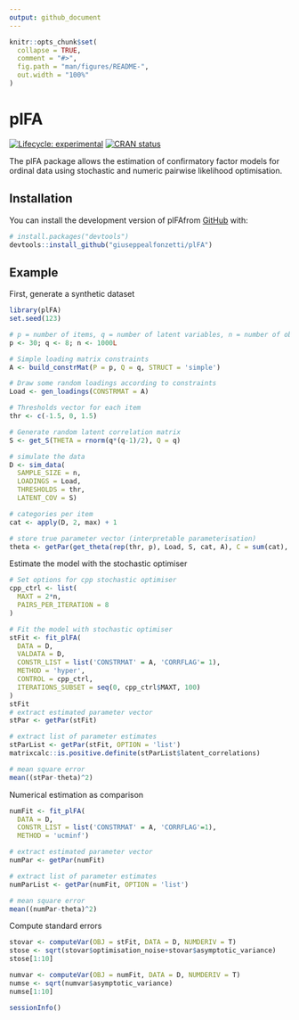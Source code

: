 ```yaml
---
output: github_document
---
```


<!-- README.md is generated from README.Rmd. Please edit that file -->

```r
knitr::opts_chunk$set(
  collapse = TRUE,
  comment = "#>",
  fig.path = "man/figures/README-",
  out.width = "100%"
)
```

# plFA

<!-- badges: start -->
[![Lifecycle: experimental](https://img.shields.io/badge/lifecycle-experimental-orange.svg)](https://lifecycle.r-lib.org/articles/stages.html#experimental)
[![CRAN status](https://www.r-pkg.org/badges/version/plFA)](https://CRAN.R-project.org/package=plFA)
<!-- badges: end -->

The plFA package allows the estimation of confirmatory factor models for ordinal data using stochastic and numeric pairwise likelihood optimisation. 

## Installation

You can install the development version of plFAfrom [GitHub](https://github.com/) with:

``` r
# install.packages("devtools")
devtools::install_github("giuseppealfonzetti/plFA")
```

## Example

First, generate a synthetic dataset

```r
library(plFA)
set.seed(123)

# p = number of items, q = number of latent variables, n = number of observations
p <- 30; q <- 8; n <- 1000L

# Simple loading matrix constraints
A <- build_constrMat(P = p, Q = q, STRUCT = 'simple')

# Draw some random loadings according to constraints
Load <- gen_loadings(CONSTRMAT = A)

# Thresholds vector for each item
thr <- c(-1.5, 0, 1.5)

# Generate random latent correlation matrix
S <- get_S(THETA = rnorm(q*(q-1)/2), Q = q)

# simulate the data
D <- sim_data(
  SAMPLE_SIZE = n,
  LOADINGS = Load,
  THRESHOLDS = thr,
  LATENT_COV = S)

# categories per item
cat <- apply(D, 2, max) + 1

# store true parameter vector (interpretable parameterisation)
theta <- getPar(get_theta(rep(thr, p), Load, S, cat, A), C = sum(cat), P = p, Q = q, CONSTRMAT = A)
```

Estimate the model with the stochastic optimiser

```r

# Set options for cpp stochastic optimiser
cpp_ctrl <- list(
  MAXT = 2*n,
  PAIRS_PER_ITERATION = 8
)

# Fit the model with stochastic optimiser
stFit <- fit_plFA(
  DATA = D,
  VALDATA = D,
  CONSTR_LIST = list('CONSTRMAT' = A, 'CORRFLAG'= 1),
  METHOD = 'hyper',
  CONTROL = cpp_ctrl,
  ITERATIONS_SUBSET = seq(0, cpp_ctrl$MAXT, 100)
)
stFit
# extract estimated parameter vector
stPar <- getPar(stFit)

# extract list of parameter estimates
stParList <- getPar(stFit, OPTION = 'list')
matrixcalc::is.positive.definite(stParList$latent_correlations)

# mean square error
mean((stPar-theta)^2)
```

Numerical estimation as comparison
```r
numFit <- fit_plFA(
  DATA = D,
  CONSTR_LIST = list('CONSTRMAT' = A, 'CORRFLAG'=1),
  METHOD = 'ucminf')

# extract estimated parameter vector
numPar <- getPar(numFit)

# extract list of parameter estimates
numParList <- getPar(numFit, OPTION = 'list')

# mean square error
mean((numPar-theta)^2)
```

Compute standard errors 
```r
stovar <- computeVar(OBJ = stFit, DATA = D, NUMDERIV = T)
stose <- sqrt(stovar$optimisation_noise+stovar$asymptotic_variance)
stose[1:10]

```

```r

numvar <- computeVar(OBJ = numFit, DATA = D, NUMDERIV = T)
numse <- sqrt(numvar$asymptotic_variance)
numse[1:10]
```


```r
sessionInfo()
```

